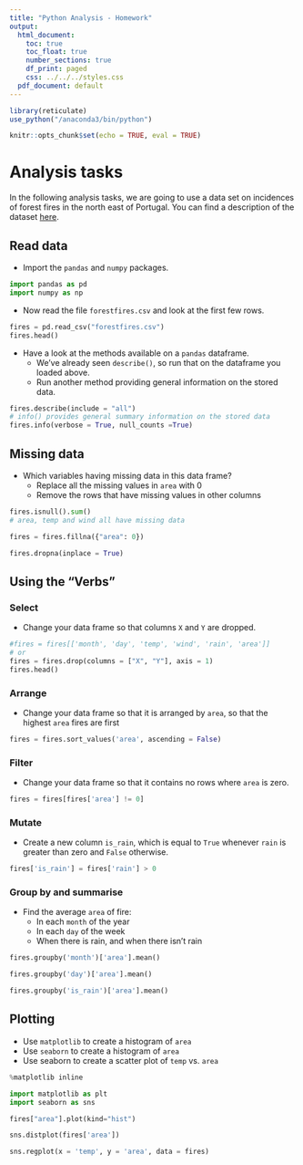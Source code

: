 ```yaml
---
title: "Python Analysis - Homework"
output:
  html_document:
    toc: true
    toc_float: true
    number_sections: true
    df_print: paged
    css: ../../../styles.css
  pdf_document: default
---
```


```r
library(reticulate)
use_python("/anaconda3/bin/python")

knitr::opts_chunk$set(echo = TRUE, eval = TRUE)
```



# Analysis tasks

In the following analysis tasks, we are going to use a data set on incidences of forest fires in the north east of Portugal. You can find a description of the dataset [here](https://archive.ics.uci.edu/ml/datasets/forest+fires).

## Read data

* Import the `pandas` and `numpy` packages.

```python
import pandas as pd
import numpy as np
```

* Now read the file `forestfires.csv` and look at the first few rows.

```python
fires = pd.read_csv("forestfires.csv")
fires.head()
```

* Have a look at the methods available on a `pandas` dataframe. 
  - We've already seen `describe()`, so run that on the dataframe you loaded above. 
  - Run another method providing general information on the stored data. 

```python
fires.describe(include = "all")
# info() provides general summary information on the stored data
fires.info(verbose = True, null_counts =True)
```

## Missing data

* Which variables having missing data in this data frame?
  - Replace all the missing values in `area` with 0
  - Remove the rows that have missing values in other columns

```python
fires.isnull().sum()
# area, temp and wind all have missing data
```

```python
fires = fires.fillna({"area": 0})

fires.dropna(inplace = True)
```


## Using the "Verbs"

### Select

* Change your data frame so that columns `X` and `Y` are dropped.

```python
#fires = fires[['month', 'day', 'temp', 'wind', 'rain', 'area']]
# or 
fires = fires.drop(columns = ["X", "Y"], axis = 1)
fires.head()
```

### Arrange

* Change your data frame so that it is arranged by `area`, so that the highest `area` fires are first

```python
fires = fires.sort_values('area', ascending = False)
```

### Filter

* Change your data frame so that it contains no rows where `area` is zero.

```python
fires = fires[fires['area'] != 0]
```

### Mutate

* Create a new column `is_rain`, which is equal to `True` whenever `rain` is greater than zero and `False` otherwise.

```python
fires['is_rain'] = fires['rain'] > 0
```

### Group by and summarise

* Find the average `area` of fire:
  - In each `month` of the year
  - In each `day` of the week
  - When there is rain, and when there isn't rain

```python
fires.groupby('month')['area'].mean()
```
```python
fires.groupby('day')['area'].mean()
```
```python
fires.groupby('is_rain')['area'].mean()
```

## Plotting

* Use `matplotlib` to create a histogram of `area`
* Use `seaborn` to create a histogram of `area`
* Use seaborn to create a scatter plot of `temp` vs. `area`

```python
%matplotlib inline
```
```python
import matplotlib as plt
import seaborn as sns

fires["area"].plot(kind="hist")
```
```python
sns.distplot(fires['area'])
```

```python
sns.regplot(x = 'temp', y = 'area', data = fires)
```
